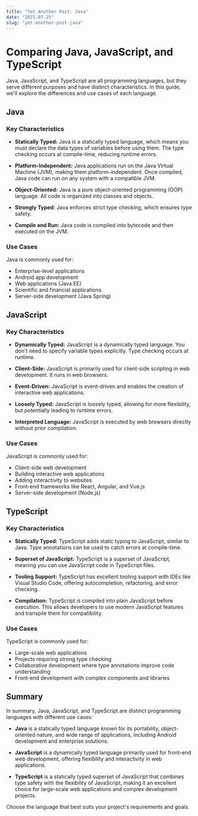 ---
title: "Yet Another Post: Java"
date: "2021-07-25"
slug: "yet-another-post-java"
---

# Comparing Java, JavaScript, and TypeScript

Java, JavaScript, and TypeScript are all programming languages, but they serve different purposes and have distinct characteristics. In this guide, we'll explore the differences and use cases of each language.

## Java

### Key Characteristics

- **Statically Typed:** Java is a statically typed language, which means you must declare the data types of variables before using them. The type checking occurs at compile-time, reducing runtime errors.

- **Platform-Independent:** Java applications run on the Java Virtual Machine (JVM), making them platform-independent. Once compiled, Java code can run on any system with a compatible JVM.

- **Object-Oriented:** Java is a pure object-oriented programming (OOP) language. All code is organized into classes and objects.

- **Strongly Typed:** Java enforces strict type checking, which ensures type safety.

- **Compile and Run:** Java code is compiled into bytecode and then executed on the JVM.

### Use Cases

Java is commonly used for:

- Enterprise-level applications
- Android app development
- Web applications (Java EE)
- Scientific and financial applications
- Server-side development (Java Spring)

## JavaScript

### Key Characteristics

- **Dynamically Typed:** JavaScript is a dynamically typed language. You don't need to specify variable types explicitly. Type checking occurs at runtime.

- **Client-Side:** JavaScript is primarily used for client-side scripting in web development. It runs in web browsers.

- **Event-Driven:** JavaScript is event-driven and enables the creation of interactive web applications.

- **Loosely Typed:** JavaScript is loosely typed, allowing for more flexibility, but potentially leading to runtime errors.

- **Interpreted Language:** JavaScript is executed by web browsers directly without prior compilation.

### Use Cases

JavaScript is commonly used for:

- Client-side web development
- Building interactive web applications
- Adding interactivity to websites
- Front-end frameworks like React, Angular, and Vue.js
- Server-side development (Node.js)

## TypeScript

### Key Characteristics

- **Statically Typed:** TypeScript adds static typing to JavaScript, similar to Java. Type annotations can be used to catch errors at compile-time.

- **Superset of JavaScript:** TypeScript is a superset of JavaScript, meaning you can use JavaScript code in TypeScript files.

- **Tooling Support:** TypeScript has excellent tooling support with IDEs like Visual Studio Code, offering autocompletion, refactoring, and error checking.

- **Compilation:** TypeScript is compiled into plain JavaScript before execution. This allows developers to use modern JavaScript features and transpile them for compatibility.

### Use Cases

TypeScript is commonly used for:

- Large-scale web applications
- Projects requiring strong type checking
- Collaborative development where type annotations improve code understanding
- Front-end development with complex components and libraries

## Summary

In summary, Java, JavaScript, and TypeScript are distinct programming languages with different use cases:

- **Java** is a statically typed language known for its portability, object-oriented nature, and wide range of applications, including Android development and enterprise solutions.

- **JavaScript** is a dynamically typed language primarily used for front-end web development, offering flexibility and interactivity in web applications.

- **TypeScript** is a statically typed superset of JavaScript that combines type safety with the flexibility of JavaScript, making it an excellent choice for large-scale web applications and complex development projects.

Choose the language that best suits your project's requirements and goals.
